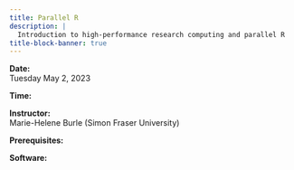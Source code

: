 ```yaml
---
title: Parallel R
description: |
  Introduction to high-performance research computing and parallel R
title-block-banner: true
---
```


:::{.topdef}

**Date:** \
Tuesday May 2, 2023

**Time:** \

**Instructor:** \
Marie-Helene Burle (Simon Fraser University)

**Prerequisites:** \

**Software:** \

:::

<!-- <br> -->
<!-- [[Start course ➤](performance.qmd)]{.topinline} -->
